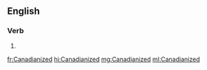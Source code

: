 ==English==

===Verb===
{{head|en|verb form}}

# {{en-past of|Canadianize}}

[[fr:Canadianized]]
[[hi:Canadianized]]
[[mg:Canadianized]]
[[ml:Canadianized]]